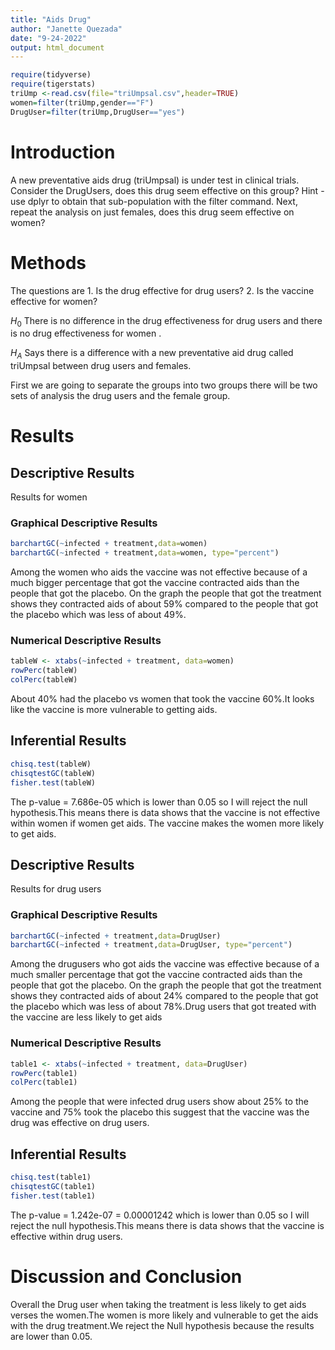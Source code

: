 ```yaml
---
title: "Aids Drug"
author: "Janette Quezada"
date: "9-24-2022"
output: html_document
---
```


```r
require(tidyverse)
require(tigerstats)
triUmp <-read.csv(file="triUmpsal.csv",header=TRUE)
women=filter(triUmp,gender=="F")
DrugUser=filter(triUmp,DrugUser=="yes")
```

# Introduction

<!--In this section you explain what you are trying to show.  Where did the data come from?  What is the research or other question you are trying to answer?  If you skimp in this section expect to be marked down in your grade. Paint a picture of the project a couple of paragraphs is expected!-->

A new  preventative aids drug (triUmpsal) is under test in clinical trials. Consider the DrugUsers, does this drug seem effective on this group?  Hint - use dplyr to obtain that sub-population with the filter command.  Next, repeat the analysis on just females, does this drug seem effective on women?

<!-- Be sure to produce Descriptive Results and Inferential Results for both groups. !-->

# Methods

<!--Decide on your methods:  use "variable analysis" or other appropriate descriptors.  Make sure to choose at least one graphical method and at least one numerical method. Discuss what data manipulations may be needed, for example sub-setting or other binning procedures and what sort of graphical displays and inferential tools will be used!-->

The questions are 1. Is the drug effective for drug users? 2. Is the vaccine effective for women?

$H_0$ There is no difference in the drug effectiveness for drug users and there is no drug effectiveness for women .

$H_A$ Says there is a difference with a new preventative aid drug called triUmpsal between drug users and females.

First we are going to separate the groups into two groups there will be two sets of analysis the drug users and the female group.


# Results

<!--Divide this section into two sub-sections:  One for your descriptive results and one for your inferential results.!-->

## Descriptive Results

Results for women


### Graphical Descriptive Results

<!--Graphical results here.  Make sure to show your code.  Provide appropriate labels for axes, giving units if possible, and provide a good title for the graph, too.  Use the graphical results to describe patterns, if any, that exist in the data as focused toward the research question. Bottom line is to explain the features of the graph that are relevant to conforming to or departing from what is expected by the null hypothesis !-->
```r
barchartGC(~infected + treatment,data=women)
barchartGC(~infected + treatment,data=women, type="percent")

```

Among the women who aids the vaccine was not effective because of a much bigger percentage that got the vaccine contracted aids than the people that got the placebo. On the graph the people that got the treatment shows they contracted aids of about 59% compared to the people that got the placebo which was less of about 49%.



### Numerical Descriptive Results

<!--Numerical results go here. Use the numerical results to describe the patterns, if any, that exist in the data as focused toward the research question!-->
```r
tableW <- xtabs(~infected + treatment, data=women)
rowPerc(tableW)
colPerc(tableW)
```
About 40% had the placebo vs women that took the vaccine 60%.It looks like the vaccine is more vulnerable to getting aids.


## Inferential Results

<!--State hypothesis clearly.  Make sure your discussion of the inferential test covers all the aspects that the test output produces, such as test statistic, p-value etc.  Make a decision about the null hypothesis, explain the assumptions on which the selected test/procedure was based, and why the chosen procedure satisfies the assumptions and is appropriate to answer the research question!-->

```r
chisq.test(tableW)
chisqtestGC(tableW)
fisher.test(tableW)
```


The p-value = 7.686e-05 which is lower than 0.05 so I will reject the null hypothesis.This means there is data shows that the vaccine is not effective within women if women get aids.
The vaccine makes the women more likely to get aids.



## Descriptive Results

Results for drug users


### Graphical Descriptive Results

<!--Graphical results here.  Make sure to show your code.  Provide appropriate labels for axes, giving units if possible, and provide a good title for the graph, too.  Use the graphical results to describe patterns, if any, that exist in the data as focused toward the research question. Bottom line is to explain the features of the graph that are relevant to conforming to or departing from what is expected by the null hypothesis !-->


```r
barchartGC(~infected + treatment,data=DrugUser)
barchartGC(~infected + treatment,data=DrugUser, type="percent")

```

Among the drugusers who got aids the vaccine was effective because of a much smaller percentage that got the vaccine contracted aids than the people that got the placebo. On the graph the people that got the treatment shows they contracted aids of about 24% compared to the people that got the placebo which was less of about 78%.Drug users that got treated with the vaccine are less likely to get aids



### Numerical Descriptive Results

<!--Numerical results go here. Use the numerical results to describe the patterns, if any, that exist in the data as focused toward the research question!-->
```r
table1 <- xtabs(~infected + treatment, data=DrugUser)
rowPerc(table1)
colPerc(table1)
```
Among the people that were infected drug users show about 25% to the vaccine and 75% took the placebo this suggest that the vaccine was the drug was effective on drug users.


## Inferential Results

<!--State hypothesis clearly.  Make sure your discussion of the inferential test covers all the aspects that the test output produces, such as test statistic, p-value etc.  Make a decision about the null hypothesis, explain the assumptions on which the selected test/procedure was based, and why the chosen procedure satisfies the assumptions and is appropriate to answer the research question!-->

```r
chisq.test(table1)
chisqtestGC(table1)
fisher.test(table1)
```


The p-value = 1.242e-07 =  0.00001242 which is lower than 0.05 so I will reject the null hypothesis.This means there is data shows that the vaccine is effective within drug users.


# Discussion and Conclusion

<!--Discussion and conclusion here.  If you found a relationship be sure to consider whether the relationship occurs because one of the variables causes the other, or whether they perhasps are related for some other reason.  Watch the chapter 6 videos from the George Town videos collection.!

Report on both Drug Users and Females.  Be sure to include the odds for both groups.
-->

Overall the Drug user when taking the treatment is less likely to get aids verses the women.The women is more likely and vulnerable to get the aids with the drug treatment.We reject the Null hypothesis because the results are lower than 0.05.
